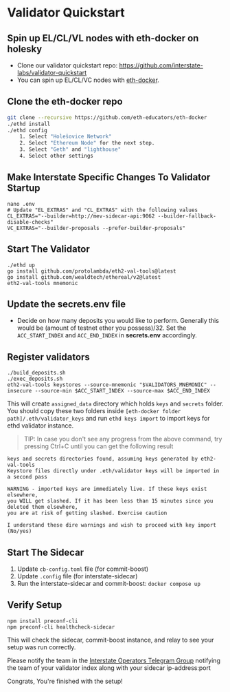 # Validator Quickstart


## Spin up EL/CL/VL nodes with eth-docker on holesky

- Clone our validator quickstart repo: https://github.com/interstate-labs/validator-quickstart
- You can spin up EL/CL/VC nodes with [eth-docker](https://github.com/eth-educators/eth-docker).

## Clone the eth-docker repo
```bash
git clone --recursive https://github.com/eth-educators/eth-docker
./ethd install
./ethd config
    1. Select "Holešovice Network"
    2. Select "Ethereum Node" for the next step.
    3. Select "Geth" and "lighthouse"
    4. Select other settings
```
## Make Interstate Specific Changes To Validator Startup

```
nano .env
# Update "EL_EXTRAS" and "CL_EXTRAS" with the following values
CL_EXTRAS="--builder=http://mev-sidecar-api:9062 --builder-fallback-disable-checks"
VC_EXTRAS="--builder-proposals --prefer-builder-proposals"
```
## Start The Validator
```
./ethd up
go install github.com/protolambda/eth2-val-tools@latest
go install github.com/wealdtech/ethereal/v2@latest
eth2-val-tools mnemonic
```

## Update the secrets.env file
  - Decide on how many deposits you would like to perform. Generally this would be (amount of testnet ether you possess)/32. Set the `ACC_START_INDEX` and `ACC_END_INDEX` in   **secrets.env** accordingly.

## Register validators
```
./build_deposits.sh
./exec_deposits.sh
eth2-val-tools keystores --source-mnemonic "$VALIDATORS_MNEMONIC" --insecure --source-min $ACC_START_INDEX --source-max $ACC_END_INDEX
```

This will create `assigned_data` directory which holds `keys` and `secrets` folder.
You should copy these two folders inside `[eth-docker folder path]/.eth/validator_keys` and run `ethd keys import` to import keys for ethd validator instance.

> TIP: In case you don't see any progress from the above command, try pressing Ctrl+C until you can get the following result
```
keys and secrets directories found, assuming keys generated by eth2-val-tools
Keystore files directly under .eth/validator keys will be imported in a second pass

WARNING - imported keys are immediately live. If these keys exist elsewhere,
you WILL get slashed. If it has been less than 15 minutes since you deleted them elsewhere,
you are at risk of getting slashed. Exercise caution

I understand these dire warnings and wish to proceed with key import (No/yes)
```

## Start The Sidecar 

1. Update `cb-config.toml` file (for commit-boost)
2. Update `.config` file (for interstate-sidecar)
3. Run the interstate-sidecar and commit-boost: ```docker compose up```


## Verify Setup 
```
npm install preconf-cli
npm preconf-cli healthcheck-sidecar
```
This will check the sidecar, commit-boost instance, and relay to see your setup was run correctly.

Please notify the team in the  [Interstate Operators Telegram Group](https://t.me/+-i4dP7U2BggxMzAx) notifying the team of your validator index along with your sidecar ip-address:port

Congrats, You're finished with the setup! 
